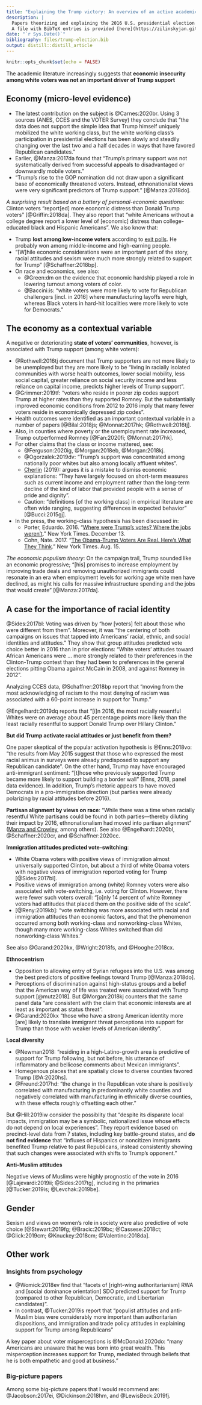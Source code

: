 ```yaml
---
title: "Explaining the Trump victory: An overview of an active academic literature"
description: |
  Papers theorizing and explaining the 2016 U.S. presidential election outcome. <br>
  A file with BibTeX entries is provided [here](https://zilinskyjan.github.io/files/trump-election.bib).
date: "`r Sys.Date()`"
bibliography: files/trump-election.bib
output: distill::distill_article
---
```


```r
knitr::opts_chunk$set(echo = FALSE)
```

The academic literature increasingly suggests that **economic insecurity among white voters was not an important driver of Trump support**

## Economy (micro-level evidence)

* The latest contribution on the subject is @Carnes:2020br. Using 3 sources (ANES, CCES and the VOTER Survey) they conclude that "the data does not support the simple idea that Trump himself uniquely mobilized the white working class, but the white working class’s participation in presidential elections has been slowly and steadily changing over the last two and a half decades in ways that have favored Republican candidates."
* Earlier, @Manza:2017da found that "Trump’s primary support was not systematically derived from successful appeals to disadvantaged or downwardly mobile voters."
* "Trump’s rise to the GOP nomination did not draw upon a significant base of economically threatened voters. Instead, ethnonationalist views were very significant predictors of Trump support." [@Manza:2018do].

*A surprising result based on a battery of personal-economic questions*: Clinton voters “report[ed] more economic distress than Donald Trump voters” [@Griffin:2018da]. They also report that "white Americans without a college degree report a lower level of [economic] distress than college-educated black and Hispanic Americans". We also know that:

* Trump **lost among low-income voters** according to [exit polls](https://www.cnn.com/election/2016/results/exit-polls/national/house). He probably won among middle-income and high-earning people.
* "[W]hile economic considerations were an important part of the story, racial attitudes and sexism were much more strongly related to support for Trump" [@Schaffner:2018bp].
* On race and economics, see also:
  * @Green:dm on the evidence that economic hardship played a role in lowering turnout among voters of color.
  * @Baccini:is: "white voters were more likely to vote for Republican challengers [incl. in 2016] where manufacturing layoffs were high, whereas Black voters in hard-hit localities were more likely to vote for Democrats."

## The economy as a contextual variable

A negative or deteriorating **state of voters’ communities**, however, is associated with Trump support (among white voters):

* @Rothwell:2016tj document that Trump supporters are not more likely to be unemployed but they are more likely to be "living in racially isolated communities with worse health outcomes, lower social mobility, less social capital, greater reliance on social security income and less reliance on capital income, predicts higher levels of Trump support".
* @Grimmer:2019tf: "voters who reside in poorer zip codes support Trump at higher rates than they supported Romney. But the substantially improved economic conditions from 2012 to 2016 imply that many fewer voters reside in economically depressed zip codes".
* Health outcomes were identified as an important contextual variable in a number of papers [@Bilal:2018js; @Monnat:2017hk; @Rothwell:2016tj].
* Also, in counties where poverty or the unemployment rate increased, Trump outperformed Romney [@Fan:2020fi; @Monnat:2017hk].
* For other claims that the class or income mattered, see: 
	* @Ferguson:2020ig, @Morgan:2018eb, @Morgan:2018kj.
	* @Ogorzalek:2019dv: "Trump’s support was concentrated among nationally poor whites but also among locally affluent whites".
	* [Cherlin](https://www.russellsage.org/sites/default/files/In%20the%20Shadow%20of%20Sparrows%20Point_0.pdf) (2019): argues it is a mistake to dismiss economic explanations: "They have largely focused on short-term measures such as current income and employment rather than the long-term decline of the kind of labor that provided people with a sense of pride and dignity".
	* Caution: "definitions [of the working class] in empirical literature are often wide ranging, suggesting differences in expected behavior" [@Bucci:2015gj].
* In the press, the working-class hypothesis has been discussed in:
	* Porter, Eduardo. 2016. “[Where were Trump’s votes? Where the jobs weren’t](https://www.nytimes.com/2016/12/13/business/economy/jobs-economy-voters.html).” New York Times. December 13.
	* Cohn, Nate. 2017. “[The Obama-Trump Voters Are Real. Here’s What They Think](https://www.nytimes.com/2017/08/15/upshot/the-obama-trump-voters-are-real-heres-what-they-think.html).” New York Times. Aug. 15.

*The economic populism theory*: On the campaign trail, Trump sounded like an economic progressive; “[his] promises to increase employment by improving trade deals and removing unauthorized immigrants could resonate in an era when employment levels for working age white men have declined, as might his calls for massive infrastructure spending and the jobs that would create” [@Manza:2017da].

## A case for the importance of racial identity

@Sides:2017bl: Voting was driven by "how [voters] felt about those who were different from them". Moreover, it was "the centering of both campaigns on issues that tapped into Americans’ racial, ethnic, and social identities and attitudes." They show that group attitudes predicted vote choice better in 2016 than in prior elections: “White voters’ attitudes toward African Americans were … more strongly related to their preferences in the Clinton-Trump contest than they had been to preferences in the general elections pitting Obama against McCain in 2008, and against Romney in 2012”.

Analyzing CCES data, @Schaffner:2018bp report that “moving from the most acknowledging of racism to the most denying of racism was associated with a 60-point increase in support for Trump.”

@Engelhardt:2019dq reports that "[i]n 2016, the most racially resentful Whites were on average about 45 percentage points more likely than the least racially resentful to support Donald Trump over Hillary Clinton." 

**But did Trump activate racial attitudes or just benefit from them?** 

One paper skeptical of the popular activation hypothesis is @Enns:2018vo: "the results from May 2015 suggest that those who expressed the most racial animus in surveys were already predisposed to support any Republican candidate". On the other hand, Trump may have encouraged anti-immigrant sentiment: "[t]hose who previously supported Trump became more likely to support building a border wall" (Enns, 2018, panel data evidence). In addition, Trump's rhetoric appears to have moved Democrats in a pro-immigration direction (but parties were already polarizing by racial attitudes before 2016).

**Partisan alignment by views on race**: "While there was a time when racially resentful White partisans could be found in both parties—thereby diluting their impact by 2016, ethnonationalism had moved into partisan alignment" ([Manza and Crowley](https://journals.sagepub.com/doi/full/10.1177/1536504218766548), among others). See also @Engelhardt:2020bl, @Schaffner:2020cr, and @Schaffner:2020cc.

**Immigration attitudes predicted vote-switching**: 

* White Obama voters with positive views of immigration almost universally supported Clinton, but about a third of white Obama voters with negative views of immigration reported voting for Trump [@Sides:2017bl]. 
* Positive views of immigration among (white) Romney voters were also associated with vote-switching, i.e. voting for Clinton. However, there were fewer such voters overall: "[o]nly 14 percent of white Romney voters had attitudes that placed them on the positive side of the scale". 
* [@Reny:2019kb]: "vote switching was more associated with racial and immigration attitudes than economic factors, and that the phenomenon occurred among both working-class and nonworking-class Whites, though many more working-class Whites switched than did nonworking-class Whites."

See also @Garand:2020kx, @Wright:2018fs, and @Hooghe:2018cx.

**Ethnocentrism** 

* Opposition to allowing entry of Syrian refugees into the U.S. was  among the best predictors of positive feelings toward Trump [@Manza:2018do].
* Perceptions of discrimination against high-status groups and a belief that the American way of life was treated were associated with Trump support [@mutz2018]. But @Morgan:2018kj counters that the same panel data “are consistent with the claim that economic interests are at least as important as status threat".
* @Garand:2020kx "those who have a strong American identity more [are] likely to translate immigrant threat perceptions into support for Trump than those with weaker levels of American identity".

**Local diversity**

* @Newman2018: "residing in a high-Latino-growth area is predictive of support for Trump following, but not before, his utterance of inflammatory and bellicose comments about Mexican immigrants".
* Homegenous places that are spatially close to diverse counties favored Trump [@A:2020hs].
* @Freund:2017hd: "the change in the Republican vote share is positively correlated with manufacturing in predominantly white counties and negatively correlated with manufacturing in ethnically diverse counties, with these effects roughly offsetting each other."

But @Hill:2019iw consider the possiblity that "despite its disparate local impacts, immigration may be a symbolic, nationalized issue whose effects do not depend on local experiences". They report evidence based on precinct-level data from 7 states, including key battle-ground states, and **do not find evidence** that "influxes of Hispanics or noncitizen immigrants benefited Trump relative to past Republicans, instead consistently showing that such changes were associated with shifts to Trump’s opponent."

**Anti-Muslim attitudes** 

Negative views of Muslims were highly prognostic of the vote in 2016 [@Lajevardi:2019ii; @Sides:2017tg], including in the primaries [@Tucker:2019is; @Levchak:2019be].

## Gender

Sexism and views on women's role in society were also predictive of vote choice [@Stewart:2019fg; @Bracic:2019bc; @Cassese:2018ct; @Glick:2019cm; @Knuckey:2018cm; @Valentino:2018da].

## Other work

### Insights from psychology

* @Womick:2018ev find that "facets of [right-wing authoritarianism] RWA and [social dominance orientation] SDO predicted support for Trump (compared to other Republican, Democratic, and Libertarian candidates)". 
* In contrast, @Tucker:2019is report that "populist attitudes and anti-Muslim bias were considerably more important than authoritarian dispositions, and immigration and trade policy attitudes in explaining support for Trump among Republicans"

A key paper about voter misperceptions is @McDonald:2020do: "many Americans are unaware that he was born into great wealth. This misperception increases support for Trump, mediated through beliefs that he is both empathetic and good at business."

### Big-picture papers

Among some big-picture papers that I would recommend are: @Jacobson:2017ei, @Dickinson:2018hm, and @LewisBeck:2019fj. 


